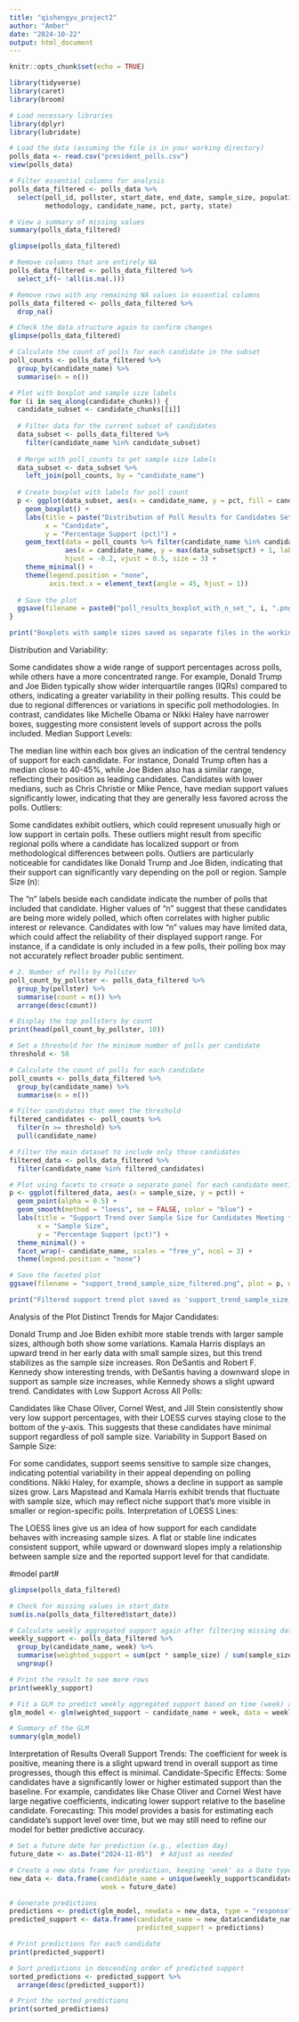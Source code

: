 ```yaml
---
title: "qishengyu_project2"
author: "Amber"
date: "2024-10-22"
output: html_document
---
```


```r
knitr::opts_chunk$set(echo = TRUE)
```

```r
library(tidyverse)
library(caret)
library(broom)
```

```r
# Load necessary libraries
library(dplyr)
library(lubridate)

# Load the data (assuming the file is in your working directory)
polls_data <- read.csv("president_polls.csv")
view(polls_data)
```


```r
# Filter essential columns for analysis
polls_data_filtered <- polls_data %>%
  select(poll_id, pollster, start_date, end_date, sample_size, population, 
         methodology, candidate_name, pct, party, state)

# View a summary of missing values
summary(polls_data_filtered)

```

```r
glimpse(polls_data_filtered)
```

```r
# Remove columns that are entirely NA
polls_data_filtered <- polls_data_filtered %>%
  select_if(~ !all(is.na(.)))

# Remove rows with any remaining NA values in essential columns
polls_data_filtered <- polls_data_filtered %>%
  drop_na()

# Check the data structure again to confirm changes
glimpse(polls_data_filtered)

```


```r
# Calculate the count of polls for each candidate in the subset
poll_counts <- polls_data_filtered %>%
  group_by(candidate_name) %>%
  summarise(n = n())

# Plot with boxplot and sample size labels
for (i in seq_along(candidate_chunks)) {
  candidate_subset <- candidate_chunks[[i]]
  
  # Filter data for the current subset of candidates
  data_subset <- polls_data_filtered %>%
    filter(candidate_name %in% candidate_subset)
  
  # Merge with poll_counts to get sample size labels
  data_subset <- data_subset %>%
    left_join(poll_counts, by = "candidate_name")
  
  # Create boxplot with labels for poll count
  p <- ggplot(data_subset, aes(x = candidate_name, y = pct, fill = candidate_name)) +
    geom_boxplot() +
    labs(title = paste("Distribution of Poll Results for Candidates Set", i),
         x = "Candidate",
         y = "Percentage Support (pct)") +
    geom_text(data = poll_counts %>% filter(candidate_name %in% candidate_subset),
              aes(x = candidate_name, y = max(data_subset$pct) + 1, label = paste0("n=", n)),
              hjust = -0.2, vjust = 0.5, size = 3) +
    theme_minimal() +
    theme(legend.position = "none",
          axis.text.x = element_text(angle = 45, hjust = 1))
  
  # Save the plot
  ggsave(filename = paste0("poll_results_boxplot_with_n_set_", i, ".png"), plot = p, width = 10, height = 8)
}

print("Boxplots with sample sizes saved as separate files in the working directory.")

```

Distribution and Variability:

Some candidates show a wide range of support percentages across polls, while others have a more concentrated range.
For example, Donald Trump and Joe Biden typically show wider interquartile ranges (IQRs) compared to others, indicating a greater variability in their polling results. This could be due to regional differences or variations in specific poll methodologies.
In contrast, candidates like Michelle Obama or Nikki Haley have narrower boxes, suggesting more consistent levels of support across the polls included.
Median Support Levels:

The median line within each box gives an indication of the central tendency of support for each candidate. For instance, Donald Trump often has a median close to 40-45%, while Joe Biden also has a similar range, reflecting their position as leading candidates.
Candidates with lower medians, such as Chris Christie or Mike Pence, have median support values significantly lower, indicating that they are generally less favored across the polls.
Outliers:

Some candidates exhibit outliers, which could represent unusually high or low support in certain polls. These outliers might result from specific regional polls where a candidate has localized support or from methodological differences between polls.
Outliers are particularly noticeable for candidates like Donald Trump and Joe Biden, indicating that their support can significantly vary depending on the poll or region.
Sample Size (n):

The "n" labels beside each candidate indicate the number of polls that included that candidate. Higher values of "n" suggest that these candidates are being more widely polled, which often correlates with higher public interest or relevance.
Candidates with low "n" values may have limited data, which could affect the reliability of their displayed support range. For instance, if a candidate is only included in a few polls, their polling box may not accurately reflect broader public sentiment.


```r
# 2. Number of Polls by Pollster
poll_count_by_pollster <- polls_data_filtered %>%
  group_by(pollster) %>%
  summarise(count = n()) %>%
  arrange(desc(count))

# Display the top pollsters by count
print(head(poll_count_by_pollster, 10))
```




```r
# Set a threshold for the minimum number of polls per candidate
threshold <- 50

# Calculate the count of polls for each candidate
poll_counts <- polls_data_filtered %>%
  group_by(candidate_name) %>%
  summarise(n = n())

# Filter candidates that meet the threshold
filtered_candidates <- poll_counts %>%
  filter(n >= threshold) %>%
  pull(candidate_name)

# Filter the main dataset to include only those candidates
filtered_data <- polls_data_filtered %>%
  filter(candidate_name %in% filtered_candidates)

# Plot using facets to create a separate panel for each candidate meeting the threshold
p <- ggplot(filtered_data, aes(x = sample_size, y = pct)) +
  geom_point(alpha = 0.5) +
  geom_smooth(method = "loess", se = FALSE, color = "blue") +
  labs(title = "Support Trend over Sample Size for Candidates Meeting the Threshold",
       x = "Sample Size",
       y = "Percentage Support (pct)") +
  theme_minimal() +
  facet_wrap(~ candidate_name, scales = "free_y", ncol = 3) +
  theme(legend.position = "none")

# Save the faceted plot
ggsave(filename = "support_trend_sample_size_filtered.png", plot = p, width = 15, height = 12)

print("Filtered support trend plot saved as 'support_trend_sample_size_filtered.png'")


```

Analysis of the Plot
Distinct Trends for Major Candidates:

Donald Trump and Joe Biden exhibit more stable trends with larger sample sizes, although both show some variations.
Kamala Harris displays an upward trend in her early data with small sample sizes, but this trend stabilizes as the sample size increases.
Ron DeSantis and Robert F. Kennedy show interesting trends, with DeSantis having a downward slope in support as sample size increases, while Kennedy shows a slight upward trend.
Candidates with Low Support Across All Polls:

Candidates like Chase Oliver, Cornel West, and Jill Stein consistently show very low support percentages, with their LOESS curves staying close to the bottom of the y-axis. This suggests that these candidates have minimal support regardless of poll sample size.
Variability in Support Based on Sample Size:

For some candidates, support seems sensitive to sample size changes, indicating potential variability in their appeal depending on polling conditions. Nikki Haley, for example, shows a decline in support as sample sizes grow.
Lars Mapstead and Kamala Harris exhibit trends that fluctuate with sample size, which may reflect niche support that’s more visible in smaller or region-specific polls.
Interpretation of LOESS Lines:

The LOESS lines give us an idea of how support for each candidate behaves with increasing sample sizes. A flat or stable line indicates consistent support, while upward or downward slopes imply a relationship between sample size and the reported support level for that candidate.



#model part#

```r
glimpse(polls_data_filtered)
```


```r
# Check for missing values in start_date
sum(is.na(polls_data_filtered$start_date))

```

```r
# Calculate weekly aggregated support again after filtering missing dates
weekly_support <- polls_data_filtered %>%
  group_by(candidate_name, week) %>%
  summarise(weighted_support = sum(pct * sample_size) / sum(sample_size)) %>%
  ungroup()

# Print the result to see more rows
print(weekly_support)

```

```r
# Fit a GLM to predict weekly aggregated support based on time (week) and candidate
glm_model <- glm(weighted_support ~ candidate_name + week, data = weekly_support, family = gaussian())

# Summary of the GLM
summary(glm_model)

```
Interpretation of Results
Overall Support Trends: The coefficient for week is positive, meaning there is a slight upward trend in overall support as time progresses, though this effect is minimal.
Candidate-Specific Effects: Some candidates have a significantly lower or higher estimated support than the baseline. For example, candidates like Chase Oliver and Cornel West have large negative coefficients, indicating lower support relative to the baseline candidate.
Forecasting: This model provides a basis for estimating each candidate’s support level over time, but we may still need to refine our model for better predictive accuracy.

```r
# Set a future date for prediction (e.g., election day)
future_date <- as.Date("2024-11-05")  # Adjust as needed

# Create a new data frame for prediction, keeping 'week' as a Date type
new_data <- data.frame(candidate_name = unique(weekly_support$candidate_name),
                       week = future_date)

# Generate predictions
predictions <- predict(glm_model, newdata = new_data, type = "response")
predicted_support <- data.frame(candidate_name = new_data$candidate_name,
                                predicted_support = predictions)

# Print predictions for each candidate
print(predicted_support)

```

```r
# Sort predictions in descending order of predicted support
sorted_predictions <- predicted_support %>%
  arrange(desc(predicted_support))

# Print the sorted predictions
print(sorted_predictions)

```












